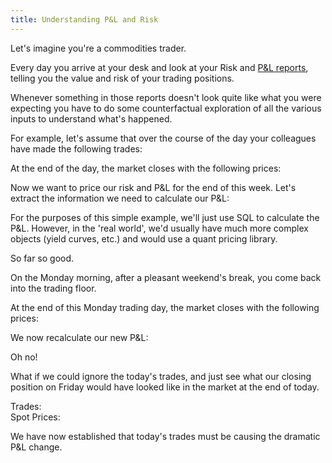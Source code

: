```yaml
---
title: Understanding P&L and Risk
---
```



Let's imagine you're a commodities trader.

Every day you arrive at your desk and look at your Risk and [P&L reports](https://en.wikipedia.org/wiki/PnL_explained), telling you the value and risk of your trading positions.

Whenever something in those reports doesn't look quite like what you were expecting you have to do some counterfactual exploration of all the various inputs to understand what's happened.

For example, let's assume that over the course of the day your colleagues have made the following trades:

<Fiddle magicContext="my-context">
  <Txs systemTime="2024-04-01"
       txs={`
INSERT INTO commodity_trades
(xt$id, symbol, quantity, price, xt$valid_from, trader_name)
VALUES
(1, 'XAU:CUR', 100, 1800.50, TIMESTAMP '2024-03-08 10:00:00', 'John Doe'),   -- Gold
(2, 'XAG:CUR', 500, 25.30, TIMESTAMP '2024-03-08 11:00:00', 'Jane Smith'),   -- Silver
(3, 'CL1:COM', 300, 60.00, TIMESTAMP '2024-03-08 11:30:00', 'Mike Johnson'), -- Crude Oil
(4, 'NG1:COM', 400, 3.10, TIMESTAMP '2024-03-08 12:45:00', 'Emily White'),   -- Natural Gas
(5, 'W1:COM', 250, 5.20, TIMESTAMP '2024-03-08 13:05:00', 'Alex Green')      -- Wheat
`} />
  <Query q={`
SELECT t.*, xt$valid_from
FROM commodity_trades as t
ORDER BY xt$id
`} />
</Fiddle>

At the end of the day, the market closes with the following prices:

<Fiddle magicContext="my-context">
  <Txs systemTime="2024-04-01"
       txs={`
INSERT INTO commodity_spot_prices
(xt$id, spot_price, xt$valid_from)
VALUES
('XAU:CUR', 1805.50, TIMESTAMP '2024-03-08 17:00:00'),
('XAG:CUR', 25.35, TIMESTAMP '2024-03-08 17:00:00'),
('CL1:COM', 61.00, TIMESTAMP '2024-03-08 17:00:00'),
('NG1:COM', 3.15, TIMESTAMP '2024-03-08 17:00:00'),
('W1:COM', 5.25, TIMESTAMP '2024-03-08 17:00:00')
`} />
  <Query q={`
SELECT xt$id, spot_price, xt$valid_from
FROM commodity_spot_prices
`} />
</Fiddle>

Now we want to price our risk and P&L for the end of this week.
Let's extract the information we need to calculate our P&L:

<Fiddle magicContext="my-context">
  <Query q={`
SELECT
    ct.xt$id as trade_id,
    ct.symbol,
    ct.quantity,
    ct.price as trade_price,
    csp.spot_price,
    ct.xt$valid_from as trade_timestamp,
    ct.trader_name,
    csp.xt$valid_from as spot_price_timestamp
FROM
    commodity_trades ct
INNER JOIN
    commodity_spot_prices csp
ON
    ct.symbol = csp.xt$id
`} />
</Fiddle>

For the purposes of this simple example, we'll just use SQL to calculate the P&L.
However, in the 'real world', we'd usually have much more complex objects (yield curves, etc.) and would use a quant pricing library.

<Fiddle magicContext="my-context">
  <Query q={`
SELECT
    SUM((csp.spot_price - ct.price) * ct.quantity) as pnl
FROM
    commodity_trades ct
INNER JOIN
    commodity_spot_prices csp
ON
    ct.symbol = csp.xt$id
`} />
  <OutputTraffic />
</Fiddle>

So far so good.

On the Monday morning, after a pleasant weekend's break, you come back into the trading floor.

<Fiddle magicContext="my-context">
  <Txs systemTime="2024-04-01"
       txs={`
INSERT INTO commodity_trades (xt$id, symbol, quantity, price, xt$valid_from, trader_name)
VALUES
(6, 'XAU:CUR', 1000, 2590.40, TIMESTAMP '2024-03-11 10:00:00', 'John Doe'),
(7, 'XAG:CUR', 30, 27.30, TIMESTAMP '2024-03-11 11:00:00', 'Jane Smith')
`} />
  <Query q={`
SELECT t.*, xt$valid_from
FROM commodity_trades as t
ORDER BY xt$id
`} />
</Fiddle>

At the end of this Monday trading day, the market closes with the following prices:

<Fiddle magicContext="my-context">
  <Txs systemTime="2024-04-01"
       txs={`
INSERT INTO commodity_spot_prices (xt$id, spot_price, xt$valid_from)
VALUES
('XAU:CUR', 2010.50, TIMESTAMP '2024-03-11 17:00:00'),
('XAG:CUR', 25.25, TIMESTAMP '2024-03-11 17:00:00'),
('CL1:COM', 62.00, TIMESTAMP '2024-03-11 17:00:00'),
('NG1:COM', 3.17, TIMESTAMP '2024-03-11 17:00:00'),
('W1:COM', 5.27, TIMESTAMP '2024-03-11 17:00:00')
`} />
  <Query q={`
SELECT xt$id, spot_price, xt$valid_from
FROM commodity_spot_prices
`} />
</Fiddle>

We now recalculate our new P&L:

<Fiddle magicContext="my-context">
  <Query q={`
SELECT
    SUM((csp.spot_price - ct.price) * ct.quantity) as pnl
FROM
    commodity_trades ct
INNER JOIN
    commodity_spot_prices csp
ON
    ct.symbol = csp.xt$id
`} />
  <OutputTraffic />
</Fiddle>

Oh no!

What if we could ignore the today's trades, and just see what our closing position on Friday would have looked like in the market at the end of today.


<Fiddle autoLoad magicContext="my-context">
  <QueryTemplate q={`
SELECT
    SUM((csp.spot_price - ct.price) * ct.quantity) as pnl
FROM
    commodity_trades FOR VALID_TIME AS OF {{tradesFrom}} ct
INNER JOIN
    commodity_spot_prices FOR VALID_TIME AS OF {{pricesFrom}} csp
ON
    ct.symbol = csp.xt$id
`} />
  <div class="flex flex-col">
    <div class="flex flex-row gap-2">
    <label>Trades:</label>
    <DateRange class="w-full flex-1"
               name="tradesFrom"
               dates={["2024-03-08T10:00",
                       "2024-03-08T11:00",
                       "2024-03-08T11:30",
                       "2024-03-08T12:45",
                       "2024-03-08T13:05",
                       "2024-03-11T10:00",
                       "2024-03-11T11:00"]}
               value="2024-03-11T11:00" />
    </div>
    <div class="flex flex-row gap-2">
    <label>Spot Prices:</label>
    <DateRange class="w-full flex-1"
               name="pricesFrom"
               dates={["2024-03-08T17:00",
                       "2024-03-11T17:00"]}
               value="2024-03-11T17:00" />
    </div>
  </div>
  <OutputTraffic />
</Fiddle>

We have now established that today's trades must be causing the dramatic P&L change.
